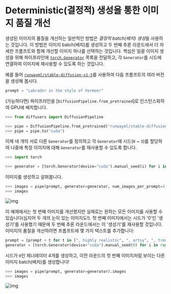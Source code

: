 <!--Copyright 2023 The HuggingFace Team. All rights reserved.

Licensed under the Apache License, Version 2.0 (the "License"); you may not use this file except in compliance with
the License. You may obtain a copy of the License at

http://www.apache.org/licenses/LICENSE-2.0

Unless required by applicable law or agreed to in writing, software distributed under the License is distributed on
an "AS IS" BASIS, WITHOUT WARRANTIES OR CONDITIONS OF ANY KIND, either express or implied. See the License for the
specific language governing permissions and limitations under the License.
-->

# Deterministic(결정적) 생성을 통한 이미지 품질 개선

생성된 이미지의 품질을 개선하는 일반적인 방법은 *결정적 batch(배치) 생성*을 사용하는 것입니다. 이 방법은 이미지 batch(배치)를 생성하고 두 번째 추론 라운드에서 더 자세한 프롬프트와 함께 개선할 이미지 하나를 선택하는 것입니다. 핵심은 일괄 이미지 생성을 위해 파이프라인에 [`torch.Generator`](https://pytorch.org/docs/stable/generated/torch.Generator.html#generator) 목록을 전달하고, 각 `Generator`를 시드에 연결하여 이미지에 재사용할 수 있도록 하는 것입니다.

예를 들어 [`runwayml/stable-diffusion-v1-5`](runwayml/stable-diffusion-v1-5)를 사용하여 다음 프롬프트의 여러 버전을 생성해 봅시다.

```py
prompt = "Labrador in the style of Vermeer"
```

(가능하다면) 파이프라인을 [`DiffusionPipeline.from_pretrained`]로 인스턴스화하여 GPU에 배치합니다.

```python
>>> from diffusers import DiffusionPipeline

>>> pipe = DiffusionPipeline.from_pretrained("runwayml/stable-diffusion-v1-5", torch_dtype=torch.float16)
>>> pipe = pipe.to("cuda")
```

이제 네 개의 서로 다른 `Generator`를 정의하고 각 `Generator`에 시드(`0` ~ `3`)를 할당하여 나중에 특정 이미지에 대해 `Generator`를 재사용할 수 있도록 합니다.

```python
>>> import torch

>>> generator = [torch.Generator(device="cuda").manual_seed(i) for i in range(4)]
```

이미지를 생성하고 살펴봅니다.

```python
>>> images = pipe(prompt, generator=generator, num_images_per_prompt=4).images
>>> images
```

![img](https://huggingface.co/datasets/diffusers/diffusers-images-docs/resolve/main/reusabe_seeds.jpg)

이 예제에서는 첫 번째 이미지를 개선했지만 실제로는 원하는 모든 이미지를 사용할 수 있습니다(심지어 두 개의 눈이 있는 이미지도!). 첫 번째 이미지에서는 시드가 '0'인 '생성기'를 사용했기 때문에 두 번째 추론 라운드에서는 이 '생성기'를 재사용할 것입니다. 이미지의 품질을 개선하려면 프롬프트에 몇 가지 텍스트를 추가합니다:

```python
prompt = [prompt + t for t in [", highly realistic", ", artsy", ", trending", ", colorful"]]
generator = [torch.Generator(device="cuda").manual_seed(0) for i in range(4)]
```

시드가 `0`인 제너레이터 4개를 생성하고, 이전 라운드의 첫 번째 이미지처럼 보이는 다른 이미지 batch(배치)를 생성합니다!

```python
>>> images = pipe(prompt, generator=generator).images
>>> images
```

![img](https://huggingface.co/datasets/diffusers/diffusers-images-docs/resolve/main/reusabe_seeds_2.jpg)
